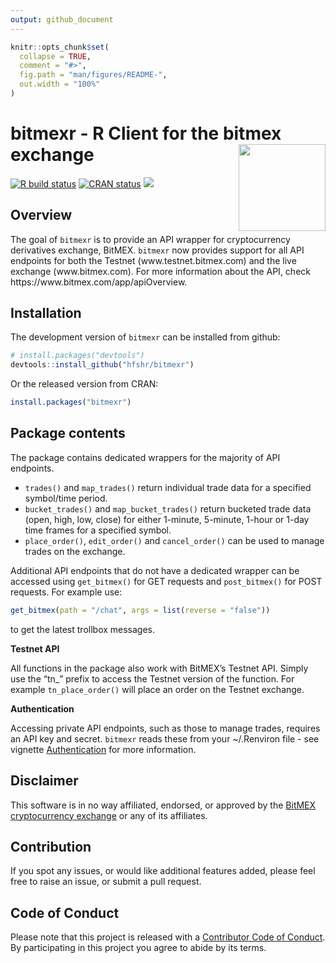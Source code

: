 ```yaml
---
output: github_document
---
```


```r
knitr::opts_chunk$set(
  collapse = TRUE,
  comment = "#>",
  fig.path = "man/figures/README-",
  out.width = "100%"
)
```

# bitmexr - R Client for the bitmex exchange <a href='https://hfshr.github.io/bitmexr/'><img src='man/figures/logo.png' align="right" height="139" /></a>

<!-- badges: start -->
[![R build status](https://github.com/hfshr/bitmexr/workflows/R-CMD-check/badge.svg)](https://github.com/hfshr/bitmexr/actions)
[![CRAN status](https://www.r-pkg.org/badges/version/bitmexr)](https://CRAN.R-project.org/package=bitmexr)
[![](https://cranlogs.r-pkg.org/badges/bitmexr)](https://cran.r-project.org/package=bitmexr)
<!-- badges: end -->

## Overview 

The goal of `bitmexr` is to provide an API wrapper for cryptocurrency derivatives exchange, BitMEX. `bitmexr` now provides support for all API endpoints for both the Testnet (www.testnet.bitmex.com) and the live exchange (www.bitmex.com). For more information about the API, check https://www.bitmex.com/app/apiOverview.

## Installation

The development version of `bitmexr` can be installed from github:

```r
# install.packages("devtools")
devtools::install_github("hfshr/bitmexr")
```

Or the released version from CRAN:

```r
install.packages("bitmexr")
```

## Package contents

The package contains dedicated wrappers for the majority of API endpoints.

- `trades()` and `map_trades()` return individual trade data for a specified symbol/time period.
- `bucket_trades()` and `map_bucket_trades()` return bucketed trade data (open, high, low, close) for either 1-minute, 5-minute, 1-hour or 1-day time frames for a specified symbol.
- `place_order()`, `edit_order()` and `cancel_order()` can be used to manage trades on the exchange.

Additional API endpoints that do not have a dedicated wrapper can be accessed using `get_bitmex()` for GET requests and `post_bitmex()` for POST requests. For example use:

```r
get_bitmex(path = "/chat", args = list(reverse = "false"))
```

to get the latest trollbox messages.

**Testnet API**

All functions in the package also work with BitMEX's Testnet API. Simply use the "tn_" prefix to access the Testnet version of the function. For example `tn_place_order()` will place an order on the Testnet exchange.

**Authentication**

Accessing private API endpoints, such as those to manage trades, requires an API key and secret. `bitmexr` reads these from your ~/.Renviron file - see vignette [Authentication](https://hfshr.github.io/bitmexr/articles/authentication.html) for more information.

## Disclaimer

This software is in no way affiliated, endorsed, or approved by the
[BitMEX cryptocurrency exchange](https://www.bitmex.com) or any of its affiliates. 

## Contribution

If you spot any issues, or would like additional features added, please feel free to raise an issue, or submit a pull request.

## Code of Conduct

Please note that this project is released with a [Contributor Code of Conduct](https://hfshr.github.io/bitmexr/CODE_OF_CONDUCT.html). 
By participating in this project you agree to abide by its terms.


